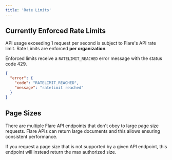 ```yaml
---
title: 'Rate Limits'
---
```



## Currently Enforced Rate Limits

API usage exceeding 1 request per second is subject to Flare's API rate limit.
Rate Limits are enforced **per organization**.

Enforced limits receive a `RATELIMIT_REACHED` error message with the status code 429.

<ResponseExample>

```json Example Rate Limit Response
{
  "error": {
    "code": "RATELIMIT_REACHED",
    "message": "ratelimit reached"
  }
}
```

</ResponseExample>


## Page Sizes

There are multiple Flare API endpoints that don't obey to large page size requests.
Flare APIs can return large documents and this allows ensuring consistent performance.


If you request a page size that is not supported by a given API endpoint, this endpoint will instead return the max authorized size.
